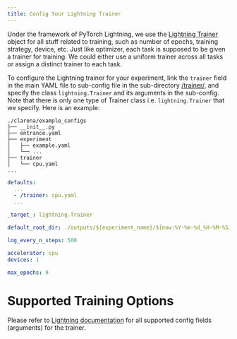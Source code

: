 ```yaml
---
title: Config Your Lightning Trainer
---
```


Under the framework of PyTorch Lightning, we use the [Lightning Trainer](https://lightning.ai/docs/pytorch/stable/common/trainer.html) object for all stuff related to training, such as number of epochs, training strategy, device, etc. Just like optimizer, each task is supposed to be given a trainer for training. We could either use a uniform trainer across all tasks or assign a distinct trainer to each task.

To configure the Lightning trainer for your experiment, link the `trainer` field in the main YAML file to sub-config file in the sub-directory [<your-config-dir>/trainer/](https://github.com/pengxiang-wang/continual-learning-arena/tree/main/clarena/example_configs/trainer/), and specify the class `lightning.Trainer` and its arguments in the sub-config. Note that there is only one type of Trainer class i.e. `lightning.Trainer` that we specify. Here is an example:

```plain
./clarena/example_configs
├── __init__.py
├── entrance.yaml
├── experiment
│   ├── example.yaml
│   └── ...
├── trainer
│   └── cpu.yaml
...
```

```.yaml
defaults:
  ...
  - /trainer: cpu.yaml
  ...

```

```.yaml
_target_: lightning.Trainer

default_root_dir: ./outputs/${experiment_name}/${now:%Y-%m-%d_%H-%M-%S}

log_every_n_steps: 500

accelerator: cpu
devices: 1

max_epochs: 9

```

# Supported Training Options

Please refer to [Lightning documentation](https://lightning.ai/docs/pytorch/stable/common/trainer.html#trainer-flags) for all supported config fields (arguments) for the trainer.
